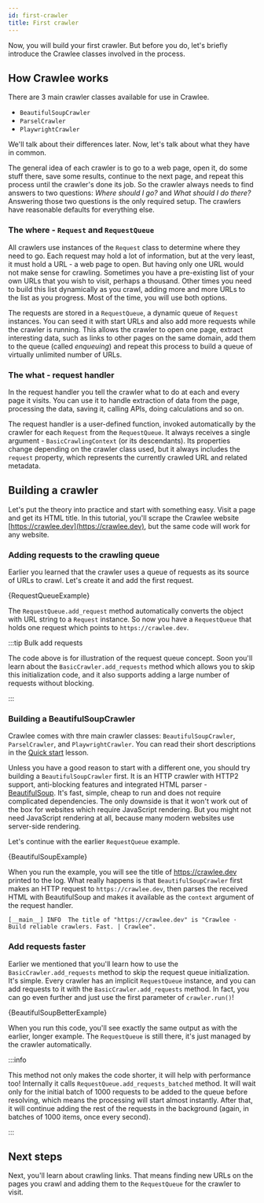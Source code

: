 ```yaml
---
id: first-crawler
title: First crawler
---
```




Now, you will build your first crawler. But before you do, let's briefly introduce the Crawlee classes involved in the process.

## How Crawlee works

There are 3 main crawler classes available for use in Crawlee.

- <ApiLink to="class/BeautifulSoupCrawler">`BeautifulSoupCrawler`</ApiLink>
- <ApiLink to="class/ParselCrawler">`ParselCrawler`</ApiLink>
- <ApiLink to="class/PlaywrightCrawler">`PlaywrightCrawler`</ApiLink>

We'll talk about their differences later. Now, let's talk about what they have in common.

The general idea of each crawler is to go to a web page, open it, do some stuff there, save some results, continue to the next page, and repeat this process until the crawler's done its job. So the crawler always needs to find answers to two questions: _Where should I go?_ and _What should I do there?_ Answering those two questions is the only required setup. The crawlers have reasonable defaults for everything else.

### The where - `Request` and `RequestQueue`

All crawlers use instances of the <ApiLink to="class/Request">`Request`</ApiLink> class to determine where they need to go. Each request may hold a lot of information, but at the very least, it must hold a URL - a web page to open. But having only one URL would not make sense for crawling. Sometimes you have a pre-existing list of your own URLs that you wish to visit, perhaps a thousand. Other times you need to build this list dynamically as you crawl, adding more and more URLs to the list as you progress. Most of the time, you will use both options.

The requests are stored in a <ApiLink to="class/RequestQueue">`RequestQueue`</ApiLink>, a dynamic queue of <ApiLink to="class/Request">`Request`</ApiLink> instances. You can seed it with start URLs and also add more requests while the crawler is running. This allows the crawler to open one page, extract interesting data, such as links to other pages on the same domain, add them to the queue (called _enqueuing_) and repeat this process to build a queue of virtually unlimited number of URLs.

### The what - request handler

In the request handler you tell the crawler what to do at each and every page it visits. You can use it to handle extraction of data from the page, processing the data, saving it, calling APIs, doing calculations and so on.

The request handler is a user-defined function, invoked automatically by the crawler for each <ApiLink to="class/Request">`Request`</ApiLink> from the <ApiLink to="class/RequestQueue">`RequestQueue`</ApiLink>. It always receives a single argument - <ApiLink to="class/BasicCrawlingContext">`BasicCrawlingContext`</ApiLink> (or its descendants). Its properties change depending on the crawler class used, but it always includes the `request` property, which represents the currently crawled URL and related metadata.

## Building a crawler

Let's put the theory into practice and start with something easy. Visit a page and get its HTML title. In this tutorial, you'll scrape the Crawlee website [https://crawlee.dev](https://crawlee.dev), but the same code will work for any website.

### Adding requests to the crawling queue

Earlier you learned that the crawler uses a queue of requests as its source of URLs to crawl. Let's create it and add the first request.

<CodeBlock className="language-python">
    {RequestQueueExample}
</CodeBlock>

The <ApiLink to="class/RequestQueue#add_request">`RequestQueue.add_request`</ApiLink> method automatically converts the object with URL string to a <ApiLink to="class/Request">`Request`</ApiLink> instance. So now you have a <ApiLink to="class/RequestQueue">`RequestQueue`</ApiLink> that holds one request which points to `https://crawlee.dev`.

:::tip Bulk add requests

The code above is for illustration of the request queue concept. Soon you'll learn about the  <ApiLink to="class/BasicCrawler#add_requests">`BasicCrawler.add_requests`</ApiLink> method which allows you to skip this initialization code, and it also supports adding a large number of requests without blocking.

:::

### Building a BeautifulSoupCrawler

Crawlee comes with thre main crawler classes: <ApiLink to="class/BeautifulSoupCrawler">`BeautifulSoupCrawler`</ApiLink>, <ApiLink to="class/ParselCrawler">`ParselCrawler`</ApiLink>, and <ApiLink to="class/PlaywrightCrawler">`PlaywrightCrawler`</ApiLink>. You can read their short descriptions in the [Quick start](../quick-start) lesson.

Unless you have a good reason to start with a different one, you should try building a <ApiLink to="class/BeautifulSoupCrawler">`BeautifulSoupCrawler`</ApiLink> first. It is an HTTP crawler with HTTP2 support, anti-blocking features and integrated HTML parser - [BeautifulSoup](https://pypi.org/project/beautifulsoup4/). It's fast, simple, cheap to run and does not require complicated dependencies. The only downside is that it won't work out of the box for websites which require JavaScript rendering. But you might not need JavaScript rendering at all, because many modern websites use server-side rendering.

Let's continue with the earlier <ApiLink to="class/RequestQueue">`RequestQueue`</ApiLink> example.

<CodeBlock className="language-python">
    {BeautifulSoupExample}
</CodeBlock>

When you run the example, you will see the title of https://crawlee.dev printed to the log. What really happens is that <ApiLink to="class/BeautifulSoupCrawler">`BeautifulSoupCrawler`</ApiLink> first makes an HTTP request to `https://crawlee.dev`, then parses the received HTML with BeautifulSoup and makes it available as the `context` argument of the request handler.

```log
[__main__] INFO  The title of "https://crawlee.dev" is "Crawlee · Build reliable crawlers. Fast. | Crawlee".
```

### Add requests faster

Earlier we mentioned that you'll learn how to use the  <ApiLink to="class/BasicCrawler#add_requests">`BasicCrawler.add_requests`</ApiLink> method to skip the request queue initialization. It's simple. Every crawler has an implicit <ApiLink to="class/RequestQueue">`RequestQueue`</ApiLink> instance, and you can add requests to it with the  <ApiLink to="class/BasicCrawler#add_requests">`BasicCrawler.add_requests`</ApiLink> method. In fact, you can go even further and just use the first parameter of `crawler.run()`!

<CodeBlock className="language-python">
    {BeautifulSoupBetterExample}
</CodeBlock>

When you run this code, you'll see exactly the same output as with the earlier, longer example. The <ApiLink to="class/RequestQueue">`RequestQueue`</ApiLink> is still there, it's just managed by the crawler automatically.

:::info

This method not only makes the code shorter, it will help with performance too! Internally it calls  <ApiLink to="class/RequestQueue#add_requests_batched">`RequestQueue.add_requests_batched`</ApiLink> method. It will wait only for the initial batch of 1000 requests to be added to the queue before resolving, which means the processing will start almost instantly. After that, it will continue adding the rest of the requests in the background (again, in batches of 1000 items, once every second).

:::

## Next steps

Next, you'll learn about crawling links. That means finding new URLs on the pages you crawl and adding them to the <ApiLink to="class/RequestQueue">`RequestQueue`</ApiLink> for the crawler to visit.
